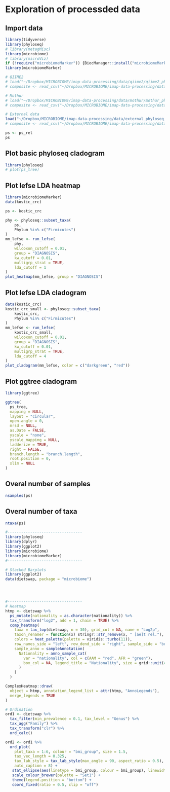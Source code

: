 # Exploration of processded data

## Import data
```r
library(tidyverse)
library(phyloseq)
# library(metagMisc)
library(microbiome)
# library(microViz)
if (!require("microbiomeMarker")) {BiocManager::install("microbiomeMarker")}
library(microbiomeMarker)

# QIIME2
# load("~/Dropbox/MICROBIOME/imap-data-processing/data/qiime2/qiime2_phyloseq_objects.rda", verbose = TRUE)
# composite <- read_csv("~/Dropbox/MICROBIOME/imap-data-processing/data/qiime2/qiime2_composite.csv", show_col_types = FALSE)

# Mothur
# load("~/Dropbox/MICROBIOME/imap-data-processing/data/mothur/mothur_phyloseq_objects.rda", verbose = TRUE)
# composite <- read_csv("~/Dropbox/MICROBIOME/imap-data-processing/data/mothur/mothur_composite.csv", show_col_types = FALSE)

# External data
load("~/Dropbox/MICROBIOME/imap-data-processing/data/external_phyloseq_objects.rda", verbose = TRUE)
# composite <- read_csv("~/Dropbox/MICROBIOME/imap-data-processing/data/mothur/mothur_composite.csv", show_col_types = FALSE)

ps <- ps_rel
ps
```

## Plot basic phyloseq cladogram
```r
library(phyloseq)
# plot(ps_tree)
```


## Plot lefse LDA heatmap
```r
library(microbiomeMarker)
data(kostic_crc)

ps <- kostic_crc
```




```r
phy <- phyloseq::subset_taxa(
    ps,
    Phylum %in% c("Firmicutes")
)
mm_lefse <- run_lefse(
    phy,
    wilcoxon_cutoff = 0.01,
    group = "DIAGNOSIS",
    kw_cutoff = 0.01,
    multigrp_strat = TRUE,
    lda_cutoff = 1
)
plot_heatmap(mm_lefse, group = "DIAGNOSIS")

```


## Plot lefse LDA cladogram
```r
data(kostic_crc)
kostic_crc_small <- phyloseq::subset_taxa(
    kostic_crc,
    Phylum %in% c("Firmicutes")
)
mm_lefse <- run_lefse(
    kostic_crc_small,
    wilcoxon_cutoff = 0.01,
    group = "DIAGNOSIS",
    kw_cutoff = 0.01,
    multigrp_strat = TRUE,
    lda_cutoff = 4
)
plot_cladogram(mm_lefse, color = c("darkgreen", "red"))


```


## Plot ggtree cladogram
```r
library(ggtree)

ggtree(
  ps_tree,
  mapping = NULL,
  layout = "circular",
  open.angle = 0,
  mrsd = NULL,
  as.Date = FALSE,
  yscale = "none",
  yscale_mapping = NULL,
  ladderize = TRUE,
  right = FALSE,
  branch.length = "branch.length",
  root.position = 0,
  xlim = NULL
)


```

## Overal number of samples
```r
nsamples(ps)
```


## Overal number of taxa
```r
ntaxa(ps)
```


```r
#---------------------------------
library(phyloseq)
library(dplyr)
library(ggplot2)
library(microbiome)
library(microbiomeMarker)
#---------------------------------

# Stacked Barplots
library(ggplot2)
data(dietswap, package = "microbiome")




#---------------------------------
# Heatmap
htmp <- dietswap %>%
  ps_mutate(nationality = as.character(nationality)) %>%
  tax_transform("log2", add = 1, chain = TRUE) %>%
  comp_heatmap(
    taxa = tax_top(dietswap, n = 30), grid_col = NA, name = "Log2p",
    taxon_renamer = function(x) stringr::str_remove(x, " [ae]t rel."),
    colors = heat_palette(palette = viridis::turbo(11)),
    row_names_side = "left", row_dend_side = "right", sample_side = "bottom",
    sample_anno = sampleAnnotation(
      Nationality = anno_sample_cat(
        var = "nationality", col = c(AAM = "red", AFR = "green"),
        box_col = NA, legend_title = "Nationality", size = grid::unit(4, "mm")
      )
    )
  )

ComplexHeatmap::draw(
  object = htmp, annotation_legend_list = attr(htmp, "AnnoLegends"),
  merge_legends = TRUE
)

# Ordination
ord1 <- dietswap %>%
  tax_filter(min_prevalence = 0.1, tax_level = "Genus") %>%
  tax_agg("Family") %>%
  tax_transform("clr") %>%
  ord_calc()

ord2 <- ord1 %>% 
  ord_plot(
    plot_taxa = 1:6, colour = "bmi_group", size = 1.5,
    tax_vec_length = 0.325,
    tax_lab_style = tax_lab_style(max_angle = 90, aspect_ratio = 0.5),
    auto_caption = 8) +
   stat_ellipse(aes(linetype = bmi_group, colour = bmi_group), linewidth = 0.3) +
   scale_colour_brewer(palette = "Set1") +
   theme(legend.position = "bottom") +
   coord_fixed(ratio = 0.5, clip = "off") 

```